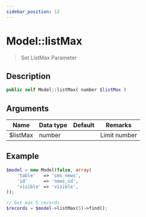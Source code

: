 ```yaml
---
sidebar_position: 12
---
```


# Model::listMax

> Set ListMax Parameter

## Description

```php
public self Model::listMax( number $listMax )
```

## Arguments

| Name     | Data type | Default | Remarks      |
| -------- | --------- | ------- | ------------ |
| $listMax | number    |         | Limit number |

## Example

```php title="Controller"
$model = new Model(false, array(
    'table'   => 'cms_news',
    'id'      => 'news_id',
    'visible' => 'visible',
));

// Get max 5 records
$records = $model->listMax(5)->find();
```
